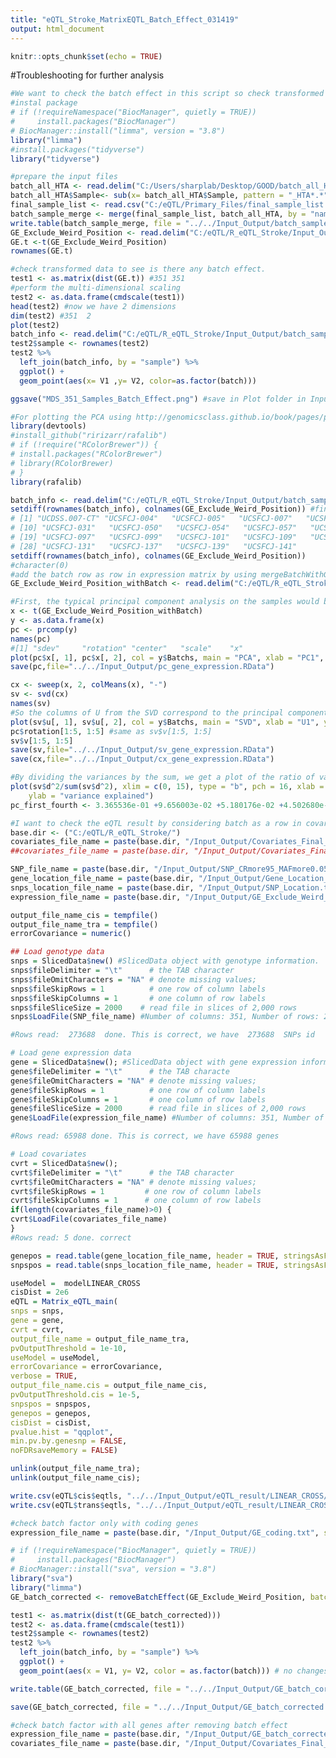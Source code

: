 ```yaml
---
title: "eQTL_Stroke_MatrixEQTL_Batch_Effect_031419"
output: html_document
---
```


```r
knitr::opts_chunk$set(echo = TRUE)
```

#Troubleshooting for further analysis

```r
#We want to check the batch effect in this script so check transformed data to see is there any batch effect.
#instal package
# if (!requireNamespace("BiocManager", quietly = TRUE))
#     install.packages("BiocManager")
# BiocManager::install("limma", version = "3.8")
library("limma")
#install.packages("tidyverse")
library("tidyverse")
```

```r
#prepare the input files
batch_all_HTA <- read.delim("C:/Users/sharplab/Desktop/GOOD/batch_all_HTA.txt") #559 2
batch_all_HTA$Sample<- sub(x= batch_all_HTA$Sample, pattern = "_HTA*.*", replacement ="")
final_sample_list <- read.csv("C:/eQTL/Primary_Files/final_sample_list.csv") #351
batch_sample_merge <- merge(final_sample_list, batch_all_HTA, by = "name", all.x = TRUE, sort = TRUE) #351
write.table(batch_sample_merge, file = "../../Input_Output/batch_sample_merge_351.txt", col.names = T, sep = "\t") #remove unneeded column 
GE_Exclude_Weird_Position <- read.delim("C:/eQTL/R_eQTL_Stroke/Input_Output/GE_Exclude_Weird_Position.txt", row.names=1) #65988 351
GE.t <-t(GE_Exclude_Weird_Position)
rownames(GE.t)
```

```r
#check transformed data to see is there any batch effect.
test1 <- as.matrix(dist(GE.t)) #351 351
#perform the multi-dimensional scaling
test2 <- as.data.frame(cmdscale(test1))
head(test2) #now we have 2 dimensions 
dim(test2) #351  2
plot(test2)
batch_info <- read.delim("C:/eQTL/R_eQTL_Stroke/Input_Output/batch_sample_merge_351_v2.txt") # create file for batch information 352 2
test2$sample <- rownames(test2)
test2 %>% 
  left_join(batch_info, by = "sample") %>% 
  ggplot() +
  geom_point(aes(x= V1 ,y= V2, color=as.factor(batch)))

ggsave("MDS_351_Samples_Batch_Effect.png") #save in Plot folder in Input_Output folder

```


```r
#For plotting the PCA using http://genomicsclass.github.io/book/pages/pca_svd.html
library(devtools)
#install_github("ririzarr/rafalib")
# if (!require("RColorBrewer")) {
# install.packages("RColorBrewer")
# library(RColorBrewer)
# }
library(rafalib)
```

```r
batch_info <- read.delim("C:/eQTL/R_eQTL_Stroke/Input_Output/batch_sample_merge_351_v2.txt", row.names = 1)
setdiff(rownames(batch_info), colnames(GE_Exclude_Weird_Position)) #find issue, differences between two lists
# [1] "UCDSS.007-CT" "UCSFCJ-004"   "UCSFCJ-005"   "UCSFCJ-007"   "UCSFCJ-009"   "UCSFCJ-011"   "UCSFCJ-012"   "UCSFCJ-017"   "UCSFCJ-023"  
# [10] "UCSFCJ-031"   "UCSFCJ-050"   "UCSFCJ-054"   "UCSFCJ-057"   "UCSFCJ-065"   "UCSFCJ-070"   "UCSFCJ-072"   "UCSFCJ-091"   "UCSFCJ-092"  
# [19] "UCSFCJ-097"   "UCSFCJ-099"   "UCSFCJ-101"   "UCSFCJ-109"   "UCSFCJ-115"   "UCSFCJ-123"   "UCSFCJ-124"   "UCSFCJ-127"   "UCSFCJ-128"  
# [28] "UCSFCJ-131"   "UCSFCJ-137"   "UCSFCJ-139"   "UCSFCJ-141"  
setdiff(rownames(batch_info), colnames(GE_Exclude_Weird_Position))
#character(0)
#add the batch row as row in expression matrix by using mergeBatchWithGE.cpp script
GE_Exclude_Weird_Position_withBatch <- read.delim("C:/eQTL/R_eQTL_Stroke/Input_Output/GE_Exclude_Weird_Position_withBatch.txt", row.names=1) # 65989 351 #31 samples correspond to third batch (not too much), the first and second batch are close to each others based on the running time
```

```r
#First, the typical principal component analysis on the samples would be to transpose the data such that the samples are rows of the data matrix
x <- t(GE_Exclude_Weird_Position_withBatch)
y <- as.data.frame(x)
pc <- prcomp(y)
names(pc)
#[1] "sdev"     "rotation" "center"   "scale"    "x"  
plot(pc$x[, 1], pc$x[, 2], col = y$Batchs, main = "PCA", xlab = "PC1", ylab = "PC2")
save(pc,file="../../Input_Output/pc_gene_expression.RData")
```

```r
cx <- sweep(x, 2, colMeans(x), "-")
sv <- svd(cx)
names(sv)
#So the columns of U from the SVD correspond to the principal components x in the PCA. Furthermore, the matrix V from the SVD is equivalent to the rotation matrix returned by prcomp.
plot(sv$u[, 1], sv$u[, 2], col = y$Batchs, main = "SVD", xlab = "U1", ylab = "U2")
pc$rotation[1:5, 1:5] #same as sv$v[1:5, 1:5]
sv$v[1:5, 1:5]
save(sv,file="../../Input_Output/sv_gene_expression.RData")
save(cx,file="../../Input_Output/cx_gene_expression.RData")
```

```r
#By dividing the variances by the sum, we get a plot of the ratio of variance explained by each principal component.
plot(sv$d^2/sum(sv$d^2), xlim = c(0, 15), type = "b", pch = 16, xlab = "principal components", 
    ylab = "variance explained")
pc_first_fourth <- 3.365536e-01 +9.656003e-02 +5.180176e-02 +4.502680e-02 #0.5299422
```

```r
#I want to check the eQTL result by considering batch as a row in covariate matrix
base.dir <- ("C:/eQTL/R_eQTL_Stroke/")
covariates_file_name = paste(base.dir, "/Input_Output/Covariates_Final_No_PC_NO_Subtype.txt", sep="") #add batch row just to check
##covariates_file_name = paste(base.dir, "/Input_Output/Covariates_Final_No_PC.txt", sep="")

```


```r
SNP_file_name = paste(base.dir, "/Input_Output/SNP_CRmore95_MAFmore0.05_HWEmore0.0000005.txt", sep="")
gene_location_file_name = paste(base.dir, "/Input_Output/Gene_Location_Exclude_Weird_Position.txt", sep="")
snps_location_file_name = paste(base.dir, "/Input_Output/SNP_Location.txt", sep="") #include all SNPs location
expression_file_name = paste(base.dir, "/Input_Output/GE_Exclude_Weird_Position.txt", sep="") #with all genes
```

```r
output_file_name_cis = tempfile()
output_file_name_tra = tempfile()
errorCovariance = numeric()
```


```r
## Load genotype data
snps = SlicedData$new() #SlicedData object with genotype information.
snps$fileDelimiter = "\t"      # the TAB character
snps$fileOmitCharacters = "NA" # denote missing values;
snps$fileSkipRows = 1          # one row of column labels
snps$fileSkipColumns = 1       # one column of row labels
snps$fileSliceSize = 2000    # read file in slices of 2,000 rows
snps$LoadFile(SNP_file_name) #Number of columns: 351, Number of rows: 273688 

#Rows read:  273688  done. This is correct, we have  273688  SNPs id
```

```r
# Load gene expression data
gene = SlicedData$new(); #SlicedData object with gene expression information. Must have columns matching those of snps, create gene including row and column
gene$fileDelimiter = "\t"      # the TAB characte
gene$fileOmitCharacters = "NA" # denote missing values;
gene$fileSkipRows = 1          # one row of column labels
gene$fileSkipColumns = 1       # one column of row labels
gene$fileSliceSize = 2000      # read file in slices of 2,000 rows
gene$LoadFile(expression_file_name) #Number of columns: 351, Number of rows: 65988

#Rows read: 65988 done. This is correct, we have 65988 genes
```

```r
# Load covariates
cvrt = SlicedData$new();
cvrt$fileDelimiter = "\t"      # the TAB character
cvrt$fileOmitCharacters = "NA" # denote missing values;
cvrt$fileSkipRows = 1         # one row of column labels
cvrt$fileSkipColumns = 1      # one column of row labels
if(length(covariates_file_name)>0) {
cvrt$LoadFile(covariates_file_name)
}
#Rows read: 5 done. correct
```

```r
genepos = read.table(gene_location_file_name, header = TRUE, stringsAsFactors = FALSE) #dim  65988   4
snpspos = read.table(snps_location_file_name, header = TRUE, stringsAsFactors = FALSE) #dim 628677  3
```

```r
useModel =  modelLINEAR_CROSS
cisDist = 2e6
eQTL = Matrix_eQTL_main(
snps = snps, 
gene = gene, 
cvrt = cvrt,
output_file_name = output_file_name_tra,
pvOutputThreshold = 1e-10,
useModel = useModel, 
errorCovariance = errorCovariance, 
verbose = TRUE, 
output_file_name.cis = output_file_name_cis,
pvOutputThreshold.cis = 1e-5,
snpspos = snpspos, 
genepos = genepos,
cisDist = cisDist,
pvalue.hist = "qqplot",
min.pv.by.genesnp = FALSE,
noFDRsaveMemory = FALSE)

unlink(output_file_name_tra);
unlink(output_file_name_cis);
```

```r
write.csv(eQTL$cis$eqtls, "../../Input_Output/eQTL_result/LINEAR_CROSS/batch/eQTL_cis_dist_1e7.csv")
write.csv(eQTL$trans$eqtls, "../../Input_Output/eQTL_result/LINEAR_CROSS/batch/eQTL_trans_1e7.csv")
```

```r
#check batch factor only with coding genes
expression_file_name = paste(base.dir, "/Input_Output/GE_coding.txt", sep="")
```


```r
# if (!requireNamespace("BiocManager", quietly = TRUE))
#     install.packages("BiocManager")
# BiocManager::install("sva", version = "3.8")
library("sva")
library("limma")
GE_batch_corrected <- removeBatchEffect(GE_Exclude_Weird_Position, batch = batch_info$batch) #laso we can use ComBat function to remove batch

test1 <- as.matrix(dist(t(GE_batch_corrected)))  
test2 <- as.data.frame(cmdscale(test1))
test2$sample <- rownames(test2)
test2 %>% 
  left_join(batch_info, by = "sample") %>% 
  ggplot() + 
  geom_point(aes(x = V1, y= V2, color = as.factor(batch))) # no changes occurs before removing batch effects

write.table(GE_batch_corrected, file = "../../Input_Output/GE_batch_corrected.txt", col.names = T, sep = "\t")

save(GE_batch_corrected, file = "../../Input_Output/GE_batch_corrected.Rdata") # use this dataset for downstream analysis
```

```r
#check batch factor with all genes after removing batch effect 
expression_file_name = paste(base.dir, "/Input_Output/GE_batch_corrected.txt", sep="")
covariates_file_name = paste(base.dir, "/Input_Output/Covariates_Final_No_PC_NO_Subtype.txt", sep="")
```

